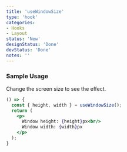 ```yaml
---
title: 'useWindowSize'
type: 'hook'
categories:
- Hooks
- Layout
status: 'New'
designStatus: 'Done'
devStatus: 'Done'
notes: ''
---
```


### Sample Usage

<p>Change the screen size to see the effect.</p>

```jsx live
() => {
  const { height, width } = useWindowSize();
  return (
    <p>
      Window height: {height}px<br/>
      Window width: {width}px
    </p>
  );
}
```
